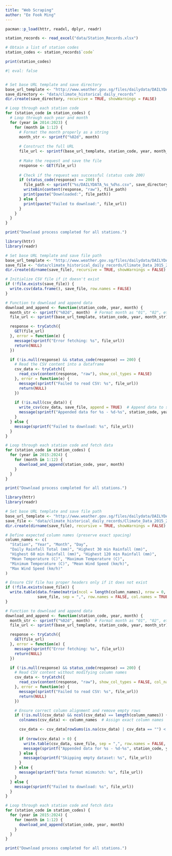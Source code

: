 ```yaml
---
title: "Web Scraping"
author: "Ee Fook Ming"
---
```


```r
pacman::p_load(httr, readxl, dplyr, readr)
```

```r
station_records <- read_excel("data/Station_Records.xlsx")

# Obtain a list of station codes
station_codes <- station_records$`code`

print(station_codes)
```

```r
#| eval: false


# Set base URL template and save directory
base_url_template <- "http://www.weather.gov.sg/files/dailydata/DAILYDATA_%s_%d%s.csv"
save_directory <- "data/climate_historical_daily_records"
dir.create(save_directory, recursive = TRUE, showWarnings = FALSE)

# Loop through each station code
for (station_code in station_codes) {
  # Loop through each year and month
  for (year in 2014:2023) {
    for (month in 1:12) {
      # Format the month properly as a string
      month_str <- sprintf("%02d", month)
      
      # Construct the full URL
      file_url <- sprintf(base_url_template, station_code, year, month_str)
      
      # Make the request and save the file
      response <- GET(file_url)
      
      # Check if the request was successful (status code 200)
      if (status_code(response) == 200) {
        file_path <- sprintf("%s/DAILYDATA_%s_%d%s.csv", save_directory, station_code, year, month_str)
        writeBin(content(response, "raw"), file_path)
        print(paste("Downloaded:", file_path))
      } else {
        print(paste("Failed to download:", file_url))
      }
    }
  }
}

print("Download process completed for all stations.")
```

```r
library(httr)
library(readr)

# Set base URL template and save file path
base_url_template <- "http://www.weather.gov.sg/files/dailydata/DAILYDATA_%s_%d%s.csv"
save_file <- "data/climate_historical_daily_records/Climate_Data_2015_2024_v1_1.csv"
dir.create(dirname(save_file), recursive = TRUE, showWarnings = FALSE)

# Initialize CSV file if it doesn't exist
if (!file.exists(save_file)) {
  write.csv(data.frame(), save_file, row.names = FALSE)
}

# Function to download and append data
download_and_append <- function(station_code, year, month) {
  month_str <- sprintf("%02d", month)  # Format month as "01", "02", etc.
  file_url <- sprintf(base_url_template, station_code, year, month_str)

  response <- tryCatch({
    GET(file_url)
  }, error = function(e) {
    message(sprintf("Error fetching: %s", file_url))
    return(NULL)
  })

  if (!is.null(response) && status_code(response) == 200) {
    # Read the CSV content into a dataframe
    csv_data <- tryCatch({
      read_csv(content(response, "raw"), show_col_types = FALSE)
    }, error = function(e) {
      message(sprintf("Failed to read CSV: %s", file_url))
      return(NULL)
    })
    
    if (!is.null(csv_data)) {
      write_csv(csv_data, save_file, append = TRUE)  # Append data to single CSV
      message(sprintf("Appended data for %s - %d-%s", station_code, year, month_str))
    }
  } else {
    message(sprintf("Failed to download: %s", file_url))
  }
}

# Loop through each station code and fetch data
for (station_code in station_codes) {
  for (year in 2015:2024) {
    for (month in 1:12) {
      download_and_append(station_code, year, month)
    }
  }
}

print("Download process completed for all stations.")

```

```r

library(httr)
library(readr)

# Set base URL template and save file path
base_url_template <- "http://www.weather.gov.sg/files/dailydata/DAILYDATA_%s_%d%s.csv"
save_file <- "data/climate_historical_daily_records/Climate_Data_2015_2024_v4.csv"
dir.create(dirname(save_file), recursive = TRUE, showWarnings = FALSE)

# Define expected column names (preserve exact spacing)
column_names <- c(
  "Station", "Year", "Month", "Day", 
  "Daily Rainfall Total (mm)", "Highest 30 min Rainfall (mm)", 
  "Highest 60 min Rainfall (mm)", "Highest 120 min Rainfall (mm)", 
  "Mean Temperature (C)", "Maximum Temperature (C)", 
  "Minimum Temperature (C)", "Mean Wind Speed (km/h)", 
  "Max Wind Speed (km/h)"
)

# Ensure CSV file has proper headers only if it does not exist
if (!file.exists(save_file)) {
  write.table(data.frame(matrix(ncol = length(column_names), nrow = 0, dimnames = list(NULL, column_names))),
              save_file, sep = ",", row.names = FALSE, col.names = TRUE, quote = FALSE)
}

# Function to download and append data
download_and_append <- function(station_code, year, month) {
  month_str <- sprintf("%02d", month)  # Format month as "01", "02", etc.
  file_url <- sprintf(base_url_template, station_code, year, month_str)

  response <- tryCatch({
    GET(file_url)
  }, error = function(e) {
    message(sprintf("Error fetching: %s", file_url))
    return(NULL)
  })

  if (!is.null(response) && status_code(response) == 200) {
    # Read CSV content without modifying column names
    csv_data <- tryCatch({
      read_csv(content(response, "raw"), show_col_types = FALSE, col_names = FALSE, skip = 1, check.names = FALSE)
    }, error = function(e) {
      message(sprintf("Failed to read CSV: %s", file_url))
      return(NULL)
    })

    # Ensure correct column alignment and remove empty rows
    if (!is.null(csv_data) && ncol(csv_data) == length(column_names)) {
      colnames(csv_data) <- column_names  # Assign exact column names

      csv_data <- csv_data[rowSums(is.na(csv_data) | csv_data == "") < ncol(csv_data), ]  # Remove empty rows
      
      if (nrow(csv_data) > 0) {
        write.table(csv_data, save_file, sep = ",", row.names = FALSE, col.names = FALSE, append = TRUE, quote = FALSE)
        message(sprintf("Appended data for %s - %d-%s", station_code, year, month_str))
      } else {
        message(sprintf("Skipping empty dataset: %s", file_url))
      }
    } else {
      message(sprintf("Data format mismatch: %s", file_url))
    }
  } else {
    message(sprintf("Failed to download: %s", file_url))
  }
}

# Loop through each station code and fetch data
for (station_code in station_codes) {
  for (year in 2015:2024) {
    for (month in 1:12) {
      download_and_append(station_code, year, month)
    }
  }
}

print("Download process completed for all stations.")



```

